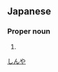 ==Japanese==
{{ja-kanjitab|真|哉}}

===Proper noun===
{{ja-pos|proper|しんや}}

# {{given name|male|lang=ja}}

[[Category:Japanese male given names|しんや]]